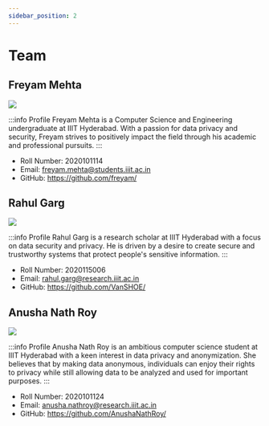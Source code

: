 ```yaml
---
sidebar_position: 2
---
```


# Team
## Freyam Mehta

![](../static/img/team/freyam.jpg)

:::info Profile
Freyam Mehta is a Computer Science and Engineering undergraduate at IIIT Hyderabad. With a passion for data privacy and security, Freyam strives to positively impact the field through his academic and professional pursuits.
:::

- Roll Number: 2020101114
- Email: freyam.mehta@students.iiit.ac.in
- GitHub: https://github.com/freyam/

## Rahul Garg

![](../static/img/team/rahul.jpeg)

:::info Profile
Rahul Garg is a research scholar at IIIT Hyderabad with a focus on data security and privacy. He is driven by a desire to create secure and trustworthy systems that protect people's sensitive information.
:::

- Roll Number: 2020115006
- Email: rahul.garg@research.iiit.ac.in
- GitHub: https://github.com/VanSHOE/


## Anusha Nath Roy
![](../static/img/team/anusha.jpeg)

:::info Profile
Anusha Nath Roy is an ambitious computer science student at IIIT Hyderabad with a keen interest in data privacy and anonymization. She believes that by making data anonymous, individuals can enjoy their rights to privacy while still allowing data to be analyzed and used for important purposes.
:::

- Roll Number: 2020101124
- Email: anusha.nathroy@research.iiit.ac.in
- GitHub: https://github.com/AnushaNathRoy/